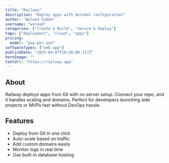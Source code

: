 ---
title: "Railway"
description: "Deploy apps with minimal configuration"
author: "Waleed Sadek"
username: "waleed"
categories: ["Create & Build", "Secure & Deploy"]
tags: ["deployment", "cloud", "apps"]
pricing:
  model: "pay-per-use"
softwareTypes: ["web-app"]
publishDate: "2025-04-07T20:56:00.317Z"
heroImage: ""
toolUrl: "https://railway.app"
---
## About
Railway deploys apps from Git with no server setup. Connect your repo, and it handles scaling and domains. Perfect for developers launching side projects or MVPs fast without DevOps hassle.

## Features
- Deploy from Git in one click
- Auto-scale based on traffic
- Add custom domains easily
- Monitor logs in real time
- Use built-in database hosting